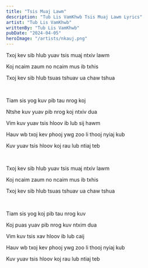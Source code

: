 ```yaml
---
title: "Tsis Muaj Lawm"
description: "Tub Lis VamKhwb Tsis Muaj Lawm Lyrics"
artist: "Tub Lis VamKhwb"
writtenBy: "Tub Lis VamKhwb"
pubDate: "2024-04-05"
heroImage: "/artists/nkauj.png"
---
```


Txoj kev sib hlub yuav tsis muaj ntxiv lawm

Koj ncaim zaum no ncaim mus ib txhis

Txoj kev sib hlub tsuas tshuav ua chaw tshua

<br />

Tiam sis yog kuv pib tau nrog koj

Ntshe kuv yuav pib nrog koj ntxiv dua

Vim kuv yuav tsis hloov ib lub sij hawm

Hauv wb txoj kev phooj ywg zoo li thooj nyiaj kub

Kuv yuav tsis hloov koj rau lub ntiaj teb

<br />

Txoj kev sib hlub yuav tsis muaj ntxiv lawm

Koj ncaim zaum no ncaim mus ib txhis

Txoj kev sib hlub tsuas tshuav ua chaw tshua

<br />

Tiam sis yog koj pib tau nrog kuv

Koj puas yuav pib nrog kuv ntxim dua

Vim kuv tsis xav hloov ib lub caij

Hauv wb txoj kev phooj ywg zoo li thooj nyiaj kub

Kuv yuav tsis hloov koj rau lub ntiaj teb
